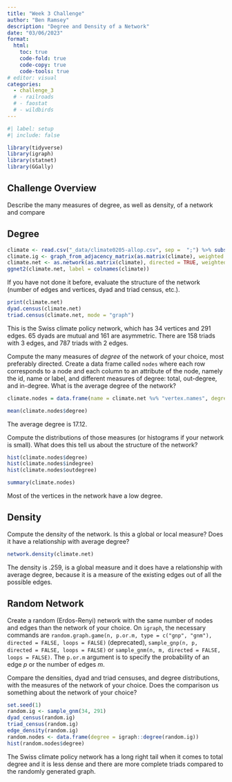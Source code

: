 ```yaml
---
title: "Week 3 Challenge"
author: "Ben Ramsey"
description: "Degree and Density of a Network"
date: "03/06/2023"
format:
  html:
    toc: true
    code-fold: true
    code-copy: true
    code-tools: true
# editor: visual
categories: 
  - challenge_3
  # - railroads
  # - faostat
  # - wildbirds
---
```


```r
#| label: setup
#| include: false

library(tidyverse)
library(igraph)
library(statnet)
library(GGally)
```

## Challenge Overview

Describe the many measures of degree, as well as density, of a network and compare 

## Degree

```r
climate <- read.csv("_data/climate0205-allop.csv", sep =  ";") %>% subset(select = -c(X))
climate.ig <- graph_from_adjacency_matrix(as.matrix(climate), weighted = TRUE, mode = "directed", add.rownames = TRUE)
climate.net <- as.network(as.matrix(climate), directed = TRUE, weighted = TRUE)
ggnet2(climate.net, label = colnames(climate))
```

If you have not done it before, evaluate the structure of the network (number of edges and vertices, dyad and triad census, etc.).

```r
print(climate.net)
dyad.census(climate.net)
triad.census(climate.net, mode = "graph")
```
This is the Swiss climate policy network, which has 34 vertices and 291 edges. 65 dyads are mutual and 161 are asymmetric. There are 158 triads with 3 edges, and 787 triads with 2 edges. 

Compute the many measures of _degree_ of the network of your choice, most preferably directed. Create a data frame called `nodes` where each row corresponds to a node and each column to an attribute of the node, namely the id, name or label, and different measures of degree: total, out-degree, and in-degree. What is the average degree of the network?

```r
climate.nodes = data.frame(name = climate.net %v% "vertex.names", degree = degree(climate.net), indegree = degree(climate.net, cmode = "indegree"), outdegree = degree(climate.net, cmode = "outdegree"))

mean(climate.nodes$degree)
```
The average degree is 17.12. 

Compute the distributions of those measures (or histograms if your network is small). What does this tell us about the structure of the network?

```r
hist(climate.nodes$degree)
hist(climate.nodes$indegree)
hist(climate.nodes$outdegree)

summary(climate.nodes)
```
Most of the vertices in the network have a low degree. 

## Density

Compute the density of the network. Is this a global or local measure? Does it have a relationship with average degree?

```r
network.density(climate.net)
```
The density is .259, is a global measure and it does have a relationship with average degree, because it is a measure of the existing edges out of all the possible edges. 

## Random Network

Create a random (Erdos-Renyi) network with the same number of nodes and edges than the network of your choice. On `igraph`, the necessary commands are `random.graph.game(n, p.or.m, type = c("gnp", "gnm"), directed = FALSE, loops = FALSE)` (deprecated), `sample_gnp(n, p, directed = FALSE, loops = FALSE)` or `sample_gnm(n, m, directed = FALSE, loops = FALSE)`. The `p.or.m` argument is to specify the probability of an edge $p$ or the number of edges $m$.
  
Compare the densities, dyad and triad censuses, and degree distributions, with the measures of the network of your choice. Does the comparison us something about the network of your choice? 


```r
set.seed(1)
random.ig <- sample_gnm(34, 291)
dyad_census(random.ig)
triad_census(random.ig)
edge_density(random.ig)
random.nodes <- data.frame(degree = igraph::degree(random.ig))
hist(random.nodes$degree)
```
The Swiss climate policy network has a long right tail when it comes to total degree and it is less dense and there are more complete triads compared to the randomly generated graph.  
